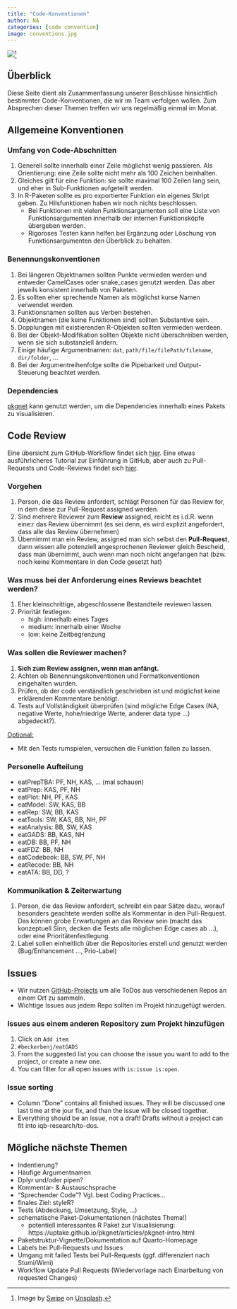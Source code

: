 ```yaml
---
title: "Code-Konventionen"
author: NA
categories: [code convention]
image: conventions.jpg
---
```


![](conventions.jpg)[^1]

[^1]: Image by [Swipe](https://unsplash.com/de/@swipe9?utm_content=creditCopyText&utm_medium=referral&utm_source=unsplash) on [Unsplash](https://unsplash.com/de/fotos/eine-kamera-die-auf-einem-stativ-in-einem-bankettsaal-aufgestellt-ist-AwBKMgnAM3o).

## Überblick

Diese Seite dient als Zusammenfassung unserer Beschlüsse hinsichtlich bestimmter Code-Konventionen, die wir im Team verfolgen wollen. Zum Absprechen dieser Themen treffen wir uns regelmäßig einmal im Monat.

## Allgemeine Konventionen

### Umfang von Code-Abschnitten

1. Generell sollte innerhalb einer Zeile möglichst wenig passieren. Als Orientierung: eine Zeile sollte nicht mehr als 100 Zeichen beinhalten.
1. Gleiches gilt für eine Funktion: sie sollte maximal 100 Zeilen lang sein, und eher in Sub-Funktionen aufgeteilt werden.
1. In R-Paketen sollte es pro exportierter Funktion ein eigenes Skript geben. Zu Hilsfunktionen haben wir noch nichts beschlossen.
    - Bei Funktionen mit vielen Funktionsargumenten soll eine Liste von Funktionsargumenten innerhalb der internen Funktionsköpfe übergeben werden.
    - Rigoroses Testen kann helfen bei Ergänzung oder Löschung von Funktionsargumenten den Überblick zu behalten.

### Benennungskonventionen

1. Bei längeren Objektnamen sollten Punkte vermieden werden und entweder CamelCases oder snake_cases genutzt werden. Das aber jeweils konsistent innerhalb von Paketen.
1. Es sollten eher sprechende Namen als möglichst kurse Namen verwendet werden. 
1. Funktionsnamen sollten aus Verben bestehen. 
1. Objektnamen (die keine Funktionen sind) sollten Substantive sein. 
1. Dopplungen mit existierenden R-Objekten sollten vermieden werdeen. 
1. Bei der Objekt-Modifikation sollten Objekte nicht überschreiben werden, wenn sie sich substanziell ändern. 
1. Einige häufige Argumentnamen: `dat`, `path/file/filePath/filename`, `dir/folder`, ...
1. Bei der Argumentreihenfolge sollte die Pipebarkeit und Output-Steuerung beachtet werden. 

### Dependencies
[pkgnet]( https://uptake.github.io/pkgnet/articles/pkgnet-intro.html) kann genutzt werden, um die Dependencies innerhalb eines Pakets zu visualisieren.


## Code Review

Eine übersicht zum GitHub-Workflow findet sich [hier](https://iqb-research.github.io/IQB-Methods/docs/git/). Eine etwas ausführlicheres Tutorial zur Einführung in GitHub, aber auch zu Pull-Requests und Code-Reviews findet sich [hier](https://iqb-research.github.io/IQB-Methods/docs/git/github_workshop/github_intro_slides.html#/title-slide). 

### Vorgehen

1. Person, die das Review anfordert, schlägt Personen für das Review for, in dem diese zur Pull-Request assigned werden.
1. Sind mehrere Reviewer zum **Review** assigned, reicht es i.d.R. wenn eine:r das Review übernimmt (es sei denn, es wird explizit angefordert, dass alle das Review übernehmen)
1. Übernimmt man ein Review, assigned man sich selbst den **Pull-Request**, dann wissen alle potenziell angesprochenen Reviewer gleich Bescheid, dass man übernimmt, auch wenn man noch nicht angefangen hat (bzw. noch keine Kommentare in den Code gesetzt hat)

### Was muss bei der Anforderung eines Reviews beachtet werden?

1. Eher kleinschrittige, abgeschlossene Bestandteile reviewen lassen.
1. Priorität festlegen:
    -   high: innerhalb eines Tages
    -   medium: innerhalb einer Woche
    -   low: keine Zeitbegrenzung

### Was sollen die Reviewer machen?

1. **Sich zum Review assignen, wenn man anfängt.**
1. Achten ob Benennungskonventionen und Formatkonventionen eingehalten wurden. 
1. Prüfen, ob der code verständlich geschrieben ist und möglichst keine erklärenden Kommentare benötigt.
1. Tests auf Vollständigkeit überprüfen (sind mögliche Edge Cases (NA, negative Werte, hohe/niedrige Werte, anderer data type ...) abgedeckt?). 

<ins>Optional:</ins>

-   Mit den Tests rumspielen, versuchen die Funktion failen zu lassen.

### Personelle Aufteilung


-   eatPrepTBA: PF, NH, KAS, ... (mal schauen)
-   eatPrep: KAS, PF, NH
-   eatPlot: NH, PF, KAS
-   eatModel: SW, KAS, BB
-   eatRep: SW, BB, KAS
-   eatTools: SW, KAS, BB, NH, PF
-   eatAnalysis: BB, SW, KAS
-   eatGADS: BB, KAS, NH
-   eatDB: BB, PF, NH
-   eatFDZ: BB, NH
-   eatCodebook: BB, SW, PF, NH
-   eatRecode: BB, NH
-   eatATA: BB, DD, ?

### Kommunikation & Zeiterwartung

1. Person, die das Review anfordert, schreibt ein paar Sätze dazu, worauf besonders geachtete werden sollte als Kommentar in den Pull-Request. Das können grobe Erwartungen an das Review sein (macht das konzeptuell Sinn, decken die Tests alle möglichen Edge cases ab ...), oder eine Prioritätenfestlegung.
1. Label sollen einheitlich über die Repositories erstell und genutzt werden (Bug/Enhancement ..., Prio-Label)

## Issues

-   Wir nutzen [GitHub-Projects](https://github.com/orgs/iqb-research/projects/5/views/14) um alle ToDos aus verschiedenen Repos an einem Ort zu sammeln.\
-   Wichtige Issues aus jedem Repo sollten im Projekt hinzugefügt werden.

### Issues aus einem anderen Repository zum Projekt hinzufügen

1.  Click on `Add item`
2.  `#beckerbenj/eatGADS`
3.  From the suggested list you can choose the issue you want to add to the project, or create a new one.\
4.  You can filter for all open issues with `is:issue is:open`.

### Issue sorting

-   Column "Done" contains all finished issues. They will be discussed one last time at the jour fix, and than the issue will be closed together.
-   Everything should be an issue, not a draft! Drafts without a project can fit into iqb-research/to-dos.

## Mögliche nächste Themen

-   Indentierung?
-   Häufige Argumentnamen
-   Dplyr und/oder pipen?
-   Kommentar- & Austauschsprache
-   "Sprechender Code"? Vgl. best Coding Practices...
-   finales Ziel: styleR?
-   Tests (Abdeckung, Umsetzung, Style, ...)
-   schematische Paket-Dokumentationen (nächstes Thema!)
    -   potentiell interessantes R Paket zur Visualisierung: https://uptake.github.io/pkgnet/articles/pkgnet-intro.html
-   Paketstruktur-Vignette/Dokumentation auf Quarto-Homepage
-   Labels bei Pull-Requests und Issues
-   Umgang mit failed Tests bei Pull-Requests (ggf. differenziert nach Stumi/Wimi)
-   Workflow Update Pull Requests (Wiedervorlage nach Einarbeitung von requested Changes)